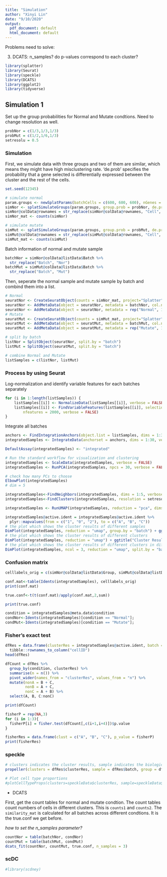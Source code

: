 ```yaml
---
title: "Simulation"
author: "Xinyi Lin"
date: "9/10/2020"
output:
  pdf_document: default
  html_document: default
---
```


Problems need to solve:

3. DCATS: n_samples? do p-values correspond to each cluster? 

```r
library(splatter)
library(Seurat)
library(speckle)
library(DCATS)
library(ggplot2)
library(tidyverse)
```

## Simulation 1

Set up the group probabilities for Normal and Mutate condtions. Need to change resolution as well.

```r
probNor = c(1/3,1/3,1/3)
probMut = c(1/2,1/6,1/3)
setresolu = 0.5
```

### Simulation

First, we simulate data with three groups and two of them are similar, which means they might have high misclustering rate. 'de.prob' specifies the probability that a gene selected is differentially expressed between the cluster and the rest of the cells.

```r
set.seed(12345)

# simulate normal
param.groups <- newSplatParams(batchCells = c(600, 600, 600), nGenes = 100)
simNor <- splatSimulateGroups(param.groups, group.prob = probNor, de.prob = c(0.1,0.1,0.5), verbose = FALSE)
simNor@colData@rownames = str_replace(simNor@colData@rownames, "Cell", "NorCell")
simNor_mat <- counts(simNor)

# simulate mutate
simMut <- splatSimulateGroups(param.groups, group.prob = probMut, de.prob = c(0.1,0.1,0.5), verbose = FALSE)
simMut@colData@rownames = str_replace(simMut@colData@rownames, "Cell", "MutCell")
simMut_mat <- counts(simMut)
```

Batch information of normal and mutate sample

```r
batchNor = simNor@colData@listData$Batch %>% 
  str_replace("Batch", "Nor")
batchMut = simMut@colData@listData$Batch %>% 
  str_replace("Batch", "Mut")
```

Then, seperate the normal sample and mutate sample by batch and combind them into a list.

```r
# Normal
seuratNor <- CreateSeuratObject(counts = simNor_mat, project="Splatter")
seuratNor <- AddMetaData(object = seuratNor, metadata = batchNor, col.name = 'batch')
seuratNor <- AddMetaData(object = seuratNor, metadata = rep("Normal", 1800), col.name = 'condition')
# Mutate
seuratMut <- CreateSeuratObject(counts = simMut_mat, project="Splatter")
seuratMut <- AddMetaData(object = seuratMut, metadata = batchMut, col.name = 'batch')
seuratMut <- AddMetaData(object = seuratMut, metadata = rep("Mutate", 1800), col.name = 'condition')
```

```r
# split by batch
listNor = SplitObject(seuratNor, split.by = "batch")
listMut = SplitObject(seuratMut, split.by = "batch")

# combine Normal and Mutate
listSamples = c(listNor, listMut)
```

### Process by using Seurat

Log-normalization and identify variable features for each batches separately

```r
for (i in 1:length(listSamples)) {
    listSamples[[i]] <- NormalizeData(listSamples[[i]], verbose = FALSE)
    listSamples[[i]] <- FindVariableFeatures(listSamples[[i]], selection.method = "vst", 
        nfeatures = 2000, verbose = FALSE)
}
```

Integrate all batches

```r
anchors <- FindIntegrationAnchors(object.list = listSamples, dims = 1:30, verbose = FALSE)
integratedSamples <- IntegrateData(anchorset = anchors, dims = 1:30, verbose = FALSE)
```

```r
DefaultAssay(integratedSamples) <- "integrated"

# Run the standard workflow for visualization and clustering
integratedSamples <- ScaleData(integratedSamples, verbose = FALSE)
integratedSamples <- RunPCA(integratedSamples, npcs = 30, verbose = FALSE)
```

```r
# check how many PCs to choose
ElbowPlot(integratedSamples)
# dim = 5
```

```r
integratedSamples<-FindNeighbors(integratedSamples, dims = 1:5, verbose = FALSE)
integratedSamples<-FindClusters(integratedSamples, resolution = setresolu, algorithm=2, verbose = FALSE)
```

```r
integratedSamples <- RunUMAP(integratedSamples, reduction = "pca", dims = 1:30, verbose = FALSE)
```

```r
integratedSamples@active.ident = integratedSamples@active.ident %>% 
  plyr::mapvalues(from = c("1", "0", "2"), to = c("A", "B", "C"))
# the plot which shows the cluster results of different samples
DimPlot(integratedSamples, reduction = "umap", group.by = "batch") + ggtitle("Cluster Results of Different Samples")
# the plot which shows the cluster results of different clusters
DimPlot(integratedSamples, reduction = "umap") + ggtitle("Cluster Results")
# the plot which shows the cluster results of different clusters in different samples
DimPlot(integratedSamples, ncol = 3, reduction = "umap", split.by = "batch") + ggtitle("Cluster Results of Different Clusters in Different Samples")
```

### Confusion matrix

```r
celllabels_orig = c(simNor@colData@listData$Group, simMut@colData@listData$Group) 

conf.mat<-table(Idents(integratedSamples), celllabels_orig)
print(conf.mat)

true.conf<-t(t(conf.mat)/apply(conf.mat,2,sum))

print(true.conf)
```

```r
condition = integratedSamples@meta.data$condition
condNor<-Idents(integratedSamples)[condition == "Normal"];
condMut<-Idents(integratedSamples)[condition == "Mutate"];
```

### Fisher's exact test

```r
dfRes = data.frame(clusterRes = integratedSamples@active.ident, batch = integratedSamples$batch, condition = integratedSamples$condition) %>% 
  tibble::rownames_to_column("cellID")
head(dfRes)
```

```r
dfCount = dfRes %>% 
  group_by(condition, clusterRes) %>% 
  summarise(n = n()) %>% 
  pivot_wider(names_from = "clusterRes", values_from = "n") %>% 
  mutate(nonA = B + C,
         nonB = A + C,
         nonC = A + B) %>% 
  select(A, B, C:nonC)

print(dfCount)
```

```r
fisherP = rep(NA,3)
for (i in 1:3){
  fisherP[i] = fisher.test(dfCount[,c(i+1,i+4)])$p.value
}

fisherRes = data.frame(clust = c("A", "B", "C"), p_value = fisherP)
print(fisherRes)
```

### speckle

```r
# clusters indicates the cluster results, sample indicates the biological replicates, group indicates the conditions/groups
propeller(clusters = dfRes$clusterRes, sample = dfRes$batch, group = dfRes$condition)

# Plot cell type proportions
#plotCellTypeProps(clusters=speckleData$clusterRes, sample=speckleData$batch)
```

* DCATS

First, get the count tables for normal and mutate condtion. The count tables count numbers of cells in different clusters. This is `counts1` and `counts2`. The `similarity_mat` is calculated for all batches across different condtions. It is the true.conf we get before.

*how to set the n_samples parameter?*

```r
countNor = table(batchNor, condNor)
countMut = table(batchMut, condMut)
dcats_fit(countNor, countMut, true.conf, n_samples = 3)
```

### scDC

```r
#library(scdney)
```


